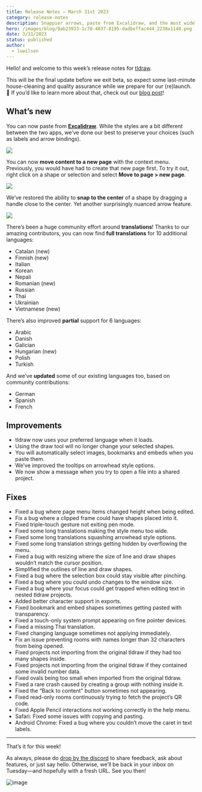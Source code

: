 ```yaml
---
title: Release Notes – March 31st 2023
category: release-notes
description: Snappier arrows, paste from Excalidraw, and the most widely translated whiteboard application in the world (maybe).
hero: /images/blog/9ab23933-1c70-4037-8195-dadbeffac444_2238x1148.png
date: 3/31/2023
status: published
author:
  - luwilson
---
```


Hello! and welcome to this week’s release notes for [tldraw](https://beta.tldraw.com).

This will be the final update before we exit beta, so expect some last-minute house-cleaning and quality assurance while we prepare for our (re)launch. 🚀 If you’d like to learn more about that, check out our [blog post](https://tldraw.dev/blog/product/tldraws-upcoming-re-launch)!

## What’s new

You can now paste from **[Excalidraw](https://excalidraw.com/)**. While the styles are a bit different between the two apps, we’ve done our best to preserve your choices (such as labels and arrow bindings).

![](/images/blog/a96aee0d-8386-430d-8a2c-302471b0ad4f_720x406.gif)

You can now **move content to a new page** with the context menu. Previously, you would have had to create that new page first. To try it out, right click on a shape or selection and select **Move to page > new page**.

![](/images/blog/14df18c7-9b5b-46f4-b3fc-3e9453a56fd0_1384x796.png)

We’ve restored the ability to **snap to the center** of a shape by dragging a handle close to the center. Yet another surprisingly nuanced arrow feature.

![](/images/blog/d143ab6b-7c81-46fd-8f25-6f243e6a6abf_720x406.gif)

There’s been a huge community effort around **translations**! Thanks to our amazing contributors, you can now find **full translations** for 10 additional languages:

- Catalan (new)
- Finnish (new)
- Italian
- Korean
- Nepali
- Romanian (new)
- Russian
- Thai
- Ukrainian
- Vietnamese (new)

There’s also improved **partial** support for 6 languages:

- Arabic
- Danish
- Galician
- Hungarian (new)
- Polish
- Turkish

And we’ve **updated** some of our existing languages too, based on community contributions:

- German
- Spanish
- French

## Improvements

- tldraw now uses your preferred language when it loads.
- Using the draw tool will no longer change your selected shapes.
- You will automatically select images, bookmarks and embeds when you paste them.
- We’ve improved the tooltips on arrowhead style options.
- We now show a message when you try to open a file into a shared project.

## Fixes

- Fixed a bug where page menu items changed height when being edited.
- Fix a bug where a clipped frame could have shapes placed into it.
- Fixed triple-touch gesture not exiting pen mode.
- Fixed some long translations making the style menu too wide.
- Fixed some long translations squashing arrowhead style options.
- Fixed some long translation strings getting hidden by overflowing the menu.
- Fixed a bug with resizing where the size of line and draw shapes wouldn’t match the cursor position.
- Simplified the outlines of line and draw shapes.
- Fixed a bug where the selection box could stay visible after pinching.
- Fixed a bug where you could undo changes to the window size.
- Fixed a bug where your focus could get trapped when editing text in nested tldraw projects.
- Added better character support in exports.
- Fixed bookmark and embed shapes sometimes getting pasted with transparency.
- Fixed a touch-only system prompt appearing on fine pointer devices.
- Fixed a missing Thai translation.
- Fixed changing language sometimes not applying immediately.
- Fix an issue preventing rooms with names longer than 32 characters from being opened.
- Fixed projects not importing from the original tldraw if they had too many shapes inside.
- Fixed projects not importing from the original tldraw if they contained some invalid number data.
- Fixed ovals being too small when imported from the original tldraw.
- Fixed a rare crash caused by creating a group with nothing inside it.
- Fixed the “Back to content” button sometimes not appearing.
- Fixed read-only rooms continuously trying to fetch the project’s QR code.
- Fixed Apple Pencil interactions not working correctly in the help menu.
- Safari: Fixed some issues with copying and pasting.
- Android Chrome: Fixed a bug where you couldn’t move the caret in text labels.

---

That’s it for this week!

As always, please do [drop by the discord](https://discord.tldraw.com/?utm_source=blog&utm_medium=announcement&utm_campaign=release-notes) to share feedback, ask about features, or just say hello. Otherwise, we’ll be back in your inbox on Tuesday—and hopefully with a fresh URL. See you then!

![image](/images/blog/8a301598-b4cc-4cb6-8a9e-3f2ed3b176ca_1958x1114.png)

